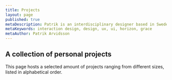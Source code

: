 ```yaml
---
title: Projects
layout: page
published: true
metaDescription: Patrik is an interdisciplinary designer based in Sweden. He helps clients reimagine, prototype and design solutions for user interaction problems.
metaKeywords: interaction design, design, ux, ui, horizon, grace
metaAuthor: Patrik Arvidsson
---
```



## A collection of personal projects

This page hosts a selected amount of projects ranging from different sizes, listed in alphabetical order.

<Portfolio entries={wikiPages} />
